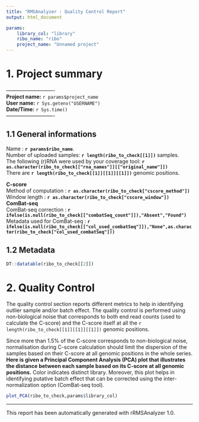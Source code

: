 ```yaml
---
title: "RMSAnalyzer : Quality Control Report"
output: html_document

params:
    library_col: "library"
    ribo_name: "ribo"
    project_name: "Unnamed project"
---
```

# 1. Project summary

---------------------------- <br> **Project name:** `r params$project_name` <br> **User name:** `r Sys.getenv("USERNAME")` <br> **Date/Time:** `r Sys.time()` <br> ---------------------------- <br>


## 1.1 General informations

Name : **`r params$ribo_name`**. <br> Number of uploaded samples: **`r length(ribo_to_check[[1]])`** samples. <br> The following (r)RNA were used by your coverage tool: **`r as.character(ribo_to_check[["rna_names"]][["original_name"]])`** <br> There are **`r length(ribo_to_check[[1]][[1]][[1]])`** genomic positions.

__**C-score**__ <br>
Method of computation : **`r as.character(ribo_to_check["cscore_method"])`** <br>
Window length : **`r as.character(ribo_to_check["cscore_window"])`**
<br>
__**ComBat-seq**__<br>
ComBat-seq correction : **`r ifelse(is.null(ribo_to_check[["combatSeq_count"]]),"Absent","Found")`** <br>
Metadata used for ComBat-seq : **`r ifelse(is.null(ribo_to_check[["col_used_combatSeq"]]),"None",as.character(ribo_to_check["col_used_combatSeq"]))`**

## 1.2 Metadata

```r
DT::datatable(ribo_to_check[[2]])
```
 

# 2. Quality Control

The quality control section reports different metrics to help in identifying outlier sample and/or batch effect. The quality control is performed using non-biological noise that corresponds to both end read counts (used to calculate the C-score) and the C-score itself at all the `r length(ribo_to_check[[1]][[1]][[1]])` genomic positions.


Since more than 1.5% of the C-score corresponds to non-biological noise, normalisation during C-score calculation should limit the dispersion of the samples based on their C-score at all genomic positions in the whole series. **Here is given a Principal Component Analysis (PCA) plot that illustrates the distance between each sample based on its C-score at all genomic positions.** Color indicates distinct library. Moreover, this plot helps in identifying putative batch effect that can be corrected using the inter-normalization option (ComBat-seq tool).

```r
plot_PCA(ribo_to_check,params$library_col)
```

-----------------------
This report has been automatically generated with rRMSAnalyzer 1.0.